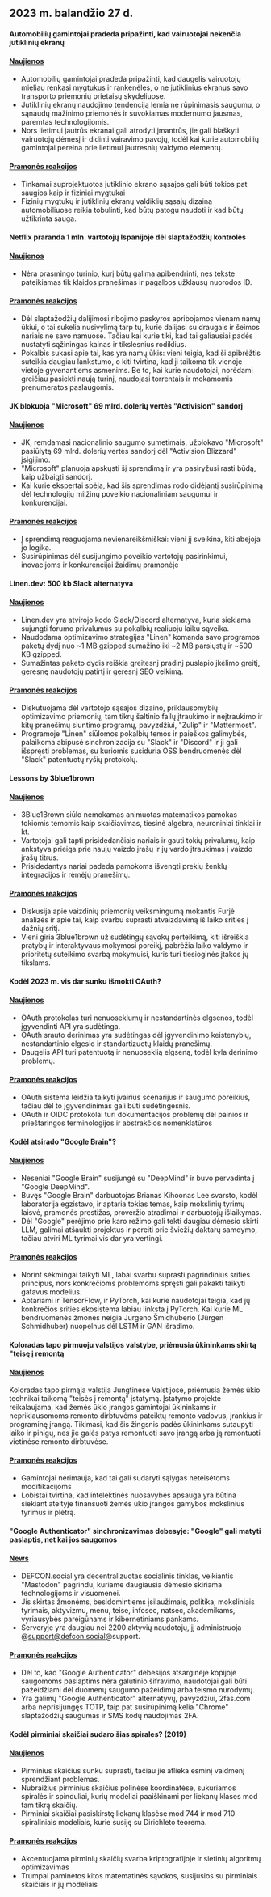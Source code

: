 

<CallToAction />

<Steps>

## 2023 m. balandžio 27 d.

#### Automobilių gamintojai pradeda pripažinti, kad vairuotojai nekenčia jutiklinių ekranų

#### [Naujienos](https://slate.com/business/2023/04/cars-buttons-touchscreens-vw-porsche-nissan-hyundai.html)

- Automobilių gamintojai pradeda pripažinti, kad daugelis vairuotojų mieliau renkasi mygtukus ir rankenėles, o ne jutiklinius ekranus savo transporto priemonių prietaisų skydeliuose.
- Jutiklinių ekranų naudojimo tendenciją lemia ne rūpinimasis saugumu, o sąnaudų mažinimo priemonės ir suvokiamas modernumo jausmas, paremtas technologijomis.
- Nors lietimui jautrūs ekranai gali atrodyti įmantrūs, jie gali blaškyti vairuotojų dėmesį ir didinti vairavimo pavojų, todėl kai kurie automobilių gamintojai pereina prie lietimui jautresnių valdymo elementų.

#### [Pramonės reakcijos](http://news.ycombinator.com/item?id=35720865)

- Tinkamai suprojektuotos jutiklinio ekrano sąsajos gali būti tokios pat saugios kaip ir fiziniai mygtukai
- Fizinių mygtukų ir jutiklinių ekranų valdiklių sąsajų dizainą automobiliuose reikia tobulinti, kad būtų patogu naudoti ir kad būtų užtikrinta sauga.

#### Netflix praranda 1 mln. vartotojų Ispanijoje dėl slaptažodžių kontrolės

#### [Naujienos](https://www.bloomberg.com/news/articles/2023-04-25/netflix-loses-1-million-users-in-spain-over-password-policing)

- Nėra prasmingo turinio, kurį būtų galima apibendrinti, nes tekste pateikiamas tik klaidos pranešimas ir pagalbos užklausų nuorodos ID.

#### [Pramonės reakcijos](http://news.ycombinator.com/item?id=35710269)

- Dėl slaptažodžių dalijimosi ribojimo paskyros apribojamos vienam namų ūkiui, o tai sukelia nusivylimą tarp tų, kurie dalijasi su draugais ir šeimos nariais ne savo namuose. Tačiau kai kurie tiki, kad tai galiausiai padės nustatyti sąžiningas kainas ir tikslesnius rodiklius.
- Pokalbis sukasi apie tai, kas yra namų ūkis: vieni teigia, kad ši apibrėžtis suteikia daugiau lankstumo, o kiti tvirtina, kad ji taikoma tik vienoje vietoje gyvenantiems asmenims. Be to, kai kurie naudotojai, norėdami greičiau pasiekti naują turinį, naudojasi torrentais ir mokamomis prenumeratos paslaugomis.

#### JK blokuoja "Microsoft" 69 mlrd. dolerių vertės "Activision" sandorį

#### [Naujienos](https://www.bloomberg.com/news/articles/2023-04-26/microsoft-s-69-billion-activision-deal-blocked-by-uk-watchdog)

- JK, remdamasi nacionalinio saugumo sumetimais, užblokavo "Microsoft" pasiūlytą 69 mlrd. dolerių vertės sandorį dėl "Activision Blizzard" įsigijimo.
- "Microsoft" planuoja apskųsti šį sprendimą ir yra pasiryžusi rasti būdą, kaip užbaigti sandorį.
- Kai kurie ekspertai spėja, kad šis sprendimas rodo didėjantį susirūpinimą dėl technologijų milžinų poveikio nacionaliniam saugumui ir konkurencijai.

#### [Pramonės reakcijos](http://news.ycombinator.com/item?id=35711968)

- Į sprendimą reaguojama nevienareikšmiškai: vieni jį sveikina, kiti abejoja jo logika.
- Susirūpinimas dėl susijungimo poveikio vartotojų pasirinkimui, inovacijoms ir konkurencijai žaidimų pramonėje

#### Linen.dev: 500 kb Slack alternatyva

#### [Naujienos](https://www.linen.dev/s/linen/t/10511167/linen-dev-the-500kb-slack-alternative)

- Linen.dev yra atvirojo kodo Slack/Discord alternatyva, kuria siekiama sujungti forumo privalumus su pokalbių realiuoju laiku sąveika.
- Naudodama optimizavimo strategijas "Linen" komanda savo programos paketų dydį nuo ~1 MB gzipped sumažino iki ~2 MB parsiųstų ir ~500 KB gzipped.
- Sumažintas paketo dydis reiškia greitesnį pradinį puslapio įkėlimo greitį, geresnę naudotojų patirtį ir geresnį SEO veikimą.

#### [Pramonės reakcijos](http://news.ycombinator.com/item?id=35718417)

- Diskutuojama dėl vartotojo sąsajos dizaino, priklausomybių optimizavimo priemonių, tam tikrų šaltinio failų įtraukimo ir neįtraukimo ir kitų pranešimų siuntimo programų, pavyzdžiui, "Zulip" ir "Mattermost".
- Programoje "Linen" siūlomos pokalbių temos ir paieškos galimybės, palaikoma abipusė sinchronizacija su "Slack" ir "Discord" ir ji gali išspręsti problemas, su kuriomis susiduria OSS bendruomenės dėl "Slack" patentuotų ryšių protokolų.

#### Lessons by 3blue1brown

#### [Naujienos](https://www.3blue1brown.com/)

- 3Blue1Brown siūlo nemokamas animuotas matematikos pamokas tokiomis temomis kaip skaičiavimas, tiesinė algebra, neuroniniai tinklai ir kt.
- Vartotojai gali tapti prisidedančiais nariais ir gauti tokių privalumų, kaip ankstyva prieiga prie naujų vaizdo įrašų ir jų vardo įtraukimas į vaizdo įrašų titrus.
- Prisidedantys nariai padeda pamokoms išvengti prekių ženklų integracijos ir rėmėjų pranešimų.

#### [Pramonės reakcijos](http://news.ycombinator.com/item?id=35714228)

- Diskusija apie vaizdinių priemonių veiksmingumą mokantis Furjė analizės ir apie tai, kaip svarbu suprasti atvaizdavimą iš laiko srities į dažnių sritį.
- Vieni giria 3blue1brown už sudėtingų sąvokų perteikimą, kiti išreiškia pratybų ir interaktyvaus mokymosi poreikį, pabrėžia laiko valdymo ir prioritetų suteikimo svarbą mokymuisi, kuris turi tiesioginės įtakos jų tikslams.

#### Kodėl 2023 m. vis dar sunku išmokti OAuth?

#### [Naujienos](https://www.nango.dev/blog/why-is-oauth-still-hard)

- OAuth protokolas turi nenuoseklumų ir nestandartinės elgsenos, todėl įgyvendinti API yra sudėtinga.
- OAuth srauto derinimas yra sudėtingas dėl įgyvendinimo keistenybių, nestandartinio elgesio ir standartizuotų klaidų pranešimų.
- Daugelis API turi patentuotą ir nenuoseklią elgseną, todėl kyla derinimo problemų.

#### [Pramonės reakcijos](http://news.ycombinator.com/item?id=35713518)

- OAuth sistema leidžia taikyti įvairius scenarijus ir saugumo poreikius, tačiau dėl to įgyvendinimas gali būti sudėtingesnis.
- OAuth ir OIDC protokolai turi dokumentacijos problemų dėl painios ir prieštaringos terminologijos ir abstrakčios nomenklatūros

#### Kodėl atsirado "Google Brain"?

#### [Naujienos](https://www.moderndescartes.com/essays/why_brain/)

- Neseniai "Google Brain" susijungė su "DeepMind" ir buvo pervadinta į "Google DeepMind".
- Buvęs "Google Brain" darbuotojas Brianas Kihoonas Lee svarsto, kodėl laboratorija egzistavo, ir aptaria tokias temas, kaip mokslinių tyrimų laisvė, pramonės prestižas, proveržio atradimai ir darbuotojų išlaikymas.
- Dėl "Google" perėjimo prie karo režimo gali tekti daugiau dėmesio skirti LLM, galimai atšaukti projektus ir pereiti prie šviežių daktarų samdymo, tačiau atviri ML tyrimai vis dar yra vertingi.

#### [Pramonės reakcijos](http://news.ycombinator.com/item?id=35716216)

- Norint sėkmingai taikyti ML, labai svarbu suprasti pagrindinius srities principus, nors konkrečioms problemoms spręsti gali pakakti taikyti gatavus modelius.
- Aptariami ir TensorFlow, ir PyTorch, kai kurie naudotojai teigia, kad jų konkrečios srities ekosistema labiau linksta į PyTorch. Kai kurie ML bendruomenės žmonės neigia Jurgeno Šmidhuberio (Jürgen Schmidhuber) nuopelnus dėl LSTM ir GAN išradimo.

#### Koloradas tapo pirmuoju valstijos valstybe, priėmusia ūkininkams skirtą "teisę į remontą

#### [Naujienos](https://www.wivb.com/news/colorado-becomes-1st-to-pass-right-to-repair-for-farmers/)

Koloradas tapo pirmąja valstija Jungtinėse Valstijose, priėmusia žemės ūkio technikai taikomą "teisės į remontą" įstatymą.
Įstatymo projekte reikalaujama, kad žemės ūkio įrangos gamintojai ūkininkams ir nepriklausomoms remonto dirbtuvėms pateiktų remonto vadovus, įrankius ir programinę įrangą.
Tikimasi, kad šis žingsnis padės ūkininkams sutaupyti laiko ir pinigų, nes jie galės patys remontuoti savo įrangą arba ją remontuoti vietinėse remonto dirbtuvėse.

#### [Pramonės reakcijos](http://news.ycombinator.com/item?id=35714294)

- Gamintojai nerimauja, kad tai gali sudaryti sąlygas neteisėtoms modifikacijoms
- Lobistai tvirtina, kad intelektinės nuosavybės apsauga yra būtina siekiant ateityje finansuoti žemės ūkio įrangos gamybos mokslinius tyrimus ir plėtrą.

#### "Google Authenticator" sinchronizavimas debesyje: "Google" gali matyti paslaptis, net kai jos saugomos

#### [News](https://defcon.social/@mysk/110262313275622023)

- DEFCON.social yra decentralizuotas socialinis tinklas, veikiantis "Mastodon" pagrindu, kuriame daugiausia dėmesio skiriama technologijoms ir visuomenei.
- Jis skirtas žmonėms, besidomintiems įsilaužimais, politika, moksliniais tyrimais, aktyvizmu, menu, teise, infosec, natsec, akademikams, vyriausybės pareigūnams ir kibernetiniams pankams.
- Serveryje yra daugiau nei 2200 aktyvių naudotojų, jį administruoja @support@defcon.social@support.

#### [Pramonės reakcijos](http://news.ycombinator.com/item?id=35708869)

- Dėl to, kad "Google Authenticator" debesijos atsarginėje kopijoje saugomoms paslaptims nėra galutinio šifravimo, naudotojai gali būti pažeidžiami dėl duomenų saugumo pažeidimų arba teismo nurodymų.
- Yra galimų "Google Authenticator" alternatyvų, pavyzdžiui, 2fas.com arba neprisijungęs TOTP, taip pat susirūpinimą kelia "Chrome" slaptažodžių saugumas ir SMS kodų naudojimas 2FA.

#### Kodėl pirminiai skaičiai sudaro šias spirales? (2019)

#### [Naujienos](https://www.3blue1brown.com/lessons/prime-spirals)

- Pirminius skaičius sunku suprasti, tačiau jie atlieka esminį vaidmenį sprendžiant problemas.
- Nubraižius pirminius skaičius polinėse koordinatėse, sukuriamos spiralės ir spinduliai, kurių modeliai paaiškinami per liekanų klases mod tam tikrą skaičių.
- Pirminiai skaičiai pasiskirstę liekanų klasėse mod 744 ir mod 710 spiraliniais modeliais, kurie susiję su Dirichleto teorema.

#### [Pramonės reakcijos](http://news.ycombinator.com/item?id=35708359)

- Akcentuojama pirminių skaičių svarba kriptografijoje ir sietinių algoritmų optimizavimas
- Trumpai paminėtos kitos matematinės sąvokos, susijusios su pirminiais skaičiais ir jų modeliais

</Steps>
